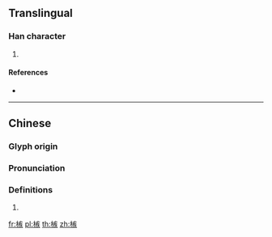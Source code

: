 ==Translingual==

===Han character===
{{Han char|rn=75|rad=木|as=10|sn=14|four=40934|canj=DKOK|ids=⿰木疾}}

# {{defn|Han|sort=木10}}

====References====
* {{Han ref|kx=0546.040|dkj=15314|dj=0933.180|hdz=21268.050|uh=69C9|ud=27081|bh=E1FE|bd=57854}}

----

==Chinese==
{{zh-forms}}

===Glyph origin===
{{Han etym}}

===Pronunciation===
{{zh-pron
|m=jí
|c=zat6
|h=pfs=
|md=
|mn=
|w=
|mc=y
|oc=y
|cat=
}}

===Definitions===
{{zh-hanzi}}

# {{rfdef|lang=zh}}

[[fr:槉]]
[[pl:槉]]
[[th:槉]]
[[zh:槉]]